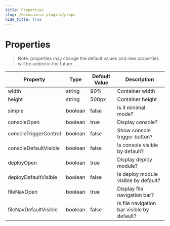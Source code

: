 ```yaml
---
title: Properties
slug: /docusaurus-plugins/props
hide_title: true
---
```


# Properties

> Note: properties may change the default values and new properties will be added in the future.

| Property | Type | Default Value | Description |
| --- | --- | --- | --- |
| width | string | 90% | Container width |
| height | string | 500px | Container height |
| simple | boolean | false | Is it minimal mode? |
| consoleOpen | boolean | true | Display console? |
| consoleTriggerControl | boolean | false | Show console trigger button? |
| consoleDefaultVisible | boolean | false | Is console visible by default? |
| deployOpen | boolean | true | Display deploy module? |
| deployDefaultVisible | boolean | false | Is deploy module visible by default? |
| fileNavOpen | boolean | true | Display file navigation bar? |
| fileNavDefaultVisible | boolean | false | Is file navigation bar visible by default? |